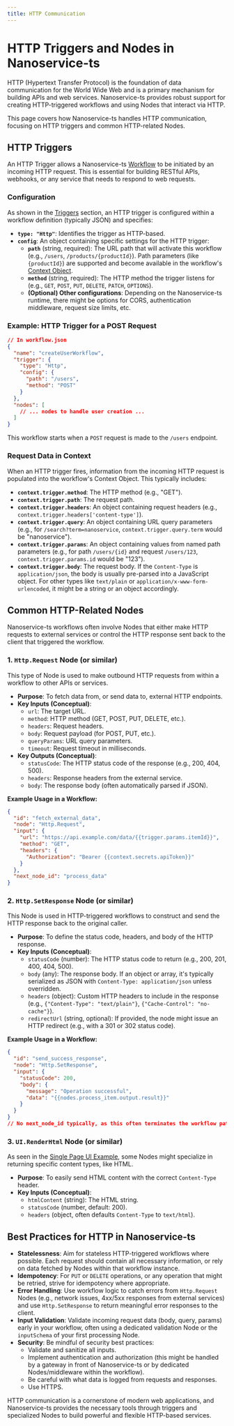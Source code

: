 ```yaml
---
title: HTTP Communication
---
```


# HTTP Triggers and Nodes in Nanoservice-ts

HTTP (Hypertext Transfer Protocol) is the foundation of data communication for the World Wide Web and is a primary mechanism for building APIs and web services. Nanoservice-ts provides robust support for creating HTTP-triggered workflows and using Nodes that interact via HTTP.

This page covers how Nanoservice-ts handles HTTP communication, focusing on HTTP triggers and common HTTP-related Nodes.

## HTTP Triggers

An HTTP Trigger allows a Nanoservice-ts [Workflow](../introduction/workflows.mdx) to be initiated by an incoming HTTP request. This is essential for building RESTful APIs, webhooks, or any service that needs to respond to web requests.

### Configuration

As shown in the [Triggers](../introduction/triggers.mdx) section, an HTTP trigger is configured within a workflow definition (typically JSON) and specifies:

*   **`type: "Http"`**: Identifies the trigger as HTTP-based.
*   **`config`**: An object containing specific settings for the HTTP trigger:
    *   **`path`** (string, required): The URL path that will activate this workflow (e.g., `/users`, `/products/{productId}`). Path parameters (like `{productId}`) are supported and become available in the workflow's [Context Object](../introduction/context.mdx).
    *   **`method`** (string, required): The HTTP method the trigger listens for (e.g., `GET`, `POST`, `PUT`, `DELETE`, `PATCH`, `OPTIONS`).
    *   **(Optional) Other configurations**: Depending on the Nanoservice-ts runtime, there might be options for CORS, authentication middleware, request size limits, etc.

### Example: HTTP Trigger for a POST Request

```json
// In workflow.json
{
  "name": "createUserWorkflow",
  "trigger": {
    "type": "Http",
    "config": {
      "path": "/users",
      "method": "POST"
    }
  },
  "nodes": [
    // ... nodes to handle user creation ...
  ]
}
```
This workflow starts when a `POST` request is made to the `/users` endpoint.

### Request Data in Context

When an HTTP trigger fires, information from the incoming HTTP request is populated into the workflow's Context Object. This typically includes:

*   **`context.trigger.method`**: The HTTP method (e.g., "GET").
*   **`context.trigger.path`**: The request path.
*   **`context.trigger.headers`**: An object containing request headers (e.g., `context.trigger.headers['content-type']`).
*   **`context.trigger.query`**: An object containing URL query parameters (e.g., for `/search?term=nanoservice`, `context.trigger.query.term` would be "nanoservice").
*   **`context.trigger.params`**: An object containing values from named path parameters (e.g., for path `/users/{id}` and request `/users/123`, `context.trigger.params.id` would be "123").
*   **`context.trigger.body`**: The request body. If the `Content-Type` is `application/json`, the body is usually pre-parsed into a JavaScript object. For other types like `text/plain` or `application/x-www-form-urlencoded`, it might be a string or an object accordingly.

## Common HTTP-Related Nodes

Nanoservice-ts workflows often involve Nodes that either make HTTP requests to external services or control the HTTP response sent back to the client that triggered the workflow.

### 1. `Http.Request` Node (or similar)

This type of Node is used to make outbound HTTP requests from within a workflow to other APIs or services.

*   **Purpose**: To fetch data from, or send data to, external HTTP endpoints.
*   **Key Inputs (Conceptual)**:
    *   `url`: The target URL.
    *   `method`: HTTP method (GET, POST, PUT, DELETE, etc.).
    *   `headers`: Request headers.
    *   `body`: Request payload (for POST, PUT, etc.).
    *   `queryParams`: URL query parameters.
    *   `timeout`: Request timeout in milliseconds.
*   **Key Outputs (Conceptual)**:
    *   `statusCode`: The HTTP status code of the response (e.g., 200, 404, 500).
    *   `headers`: Response headers from the external service.
    *   `body`: The response body (often automatically parsed if JSON).

**Example Usage in a Workflow:**
```json
{
  "id": "fetch_external_data",
  "node": "Http.Request",
  "input": {
    "url": "https://api.example.com/data/{{trigger.params.itemId}}",
    "method": "GET",
    "headers": {
      "Authorization": "Bearer {{context.secrets.apiToken}}"
    }
  },
  "next_node_id": "process_data"
}
```

### 2. `Http.SetResponse` Node (or similar)

This Node is used in HTTP-triggered workflows to construct and send the HTTP response back to the original caller.

*   **Purpose**: To define the status code, headers, and body of the HTTP response.
*   **Key Inputs (Conceptual)**:
    *   `statusCode` (number): The HTTP status code to return (e.g., 200, 201, 400, 404, 500).
    *   `body` (any): The response body. If an object or array, it's typically serialized as JSON with `Content-Type: application/json` unless overridden.
    *   `headers` (object): Custom HTTP headers to include in the response (e.g., `{"Content-Type": "text/plain"}`, `{"Cache-Control": "no-cache"}`).
    *   `redirectUrl` (string, optional): If provided, the node might issue an HTTP redirect (e.g., with a 301 or 302 status code).

**Example Usage in a Workflow:**
```json
{
  "id": "send_success_response",
  "node": "Http.SetResponse",
  "input": {
    "statusCode": 200,
    "body": {
      "message": "Operation successful",
      "data": "{{nodes.process_item.output.result}}"
    }
  }
}
// No next_node_id typically, as this often terminates the workflow path for a successful response.
```

### 3. `UI.RenderHtml` Node (or similar)

As seen in the [Single Page UI Example](../examples/single-page-ui.mdx), some Nodes might specialize in returning specific content types, like HTML.

*   **Purpose**: To easily send HTML content with the correct `Content-Type` header.
*   **Key Inputs (Conceptual)**:
    *   `htmlContent` (string): The HTML string.
    *   `statusCode` (number, default: 200).
    *   `headers` (object, often defaults `Content-Type` to `text/html`).

## Best Practices for HTTP in Nanoservice-ts

*   **Statelessness**: Aim for stateless HTTP-triggered workflows where possible. Each request should contain all necessary information, or rely on data fetched by Nodes within that workflow instance.
*   **Idempotency**: For `PUT` or `DELETE` operations, or any operation that might be retried, strive for idempotency where appropriate.
*   **Error Handling**: Use workflow logic to catch errors from `Http.Request` Nodes (e.g., network issues, 4xx/5xx responses from external services) and use `Http.SetResponse` to return meaningful error responses to the client.
*   **Input Validation**: Validate incoming request data (body, query, params) early in your workflow, often using a dedicated validation Node or the `inputSchema` of your first processing Node.
*   **Security**: Be mindful of security best practices:
    *   Validate and sanitize all inputs.
    *   Implement authentication and authorization (this might be handled by a gateway in front of Nanoservice-ts or by dedicated Nodes/middleware within the workflow).
    *   Be careful with what data is logged from requests and responses.
    *   Use HTTPS.

HTTP communication is a cornerstone of modern web applications, and Nanoservice-ts provides the necessary tools through triggers and specialized Nodes to build powerful and flexible HTTP-based services.
